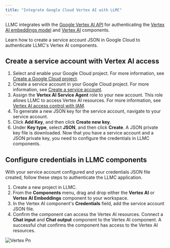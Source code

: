 ```yaml
---
title: "Integrate Google Cloud Vertex AI with LLMC"
---
```


LLMC integrates with the [Google Vertex AI API](https://console.cloud.google.com/marketplace/product/google/aiplatform.googleapis.com) for authenticating the [Vertex AI embeddings model](https://devrel.mintlify.app/Components/Embeddings#vertexai-embeddings) and [Vertex AI](https://devrel.mintlify.app/Components/Models#vertexai) components.

Learn how to create a service account JSON in Google Cloud to authenticate LLMC's Vertex AI components.

## **Create a service account with Vertex AI access**

1. Select and enable your Google Cloud project. For more information, see [Create a Google Cloud project](https://developers.google.com/workspace/guides/create-project).
2. Create a service account in your Google Cloud project. For more information, see [Create a service account](https://developers.google.com/workspace/guides/create-credentials#service-account).
3. Assign the **Vertex AI Service Agent** role to your new account. This role allows LLMC to access Vertex AI resources. For more information, see [Vertex AI access control with IAM](https://cloud.google.com/vertex-ai/docs/general/access-control).
4. To generate a new JSON key for the service account, navigate to your service account.
5. Click **Add Key**, and then click **Create new key**.
6. Under **Key type**, select **JSON**, and then click **Create**. A JSON private key file is downloaded. Now that you have a service account and a JSON private key, you need to configure the credentials in LLMC components.

## **Configure credentials in LLMC components**

With your service account configured and your credentials JSON file created, follow these steps to authenticate the LLMC application.

1. Create a new project in LLMC.
2. From the **Components** menu, drag and drop either the **Vertex AI** or **Vertex AI Embeddings** component to your workspace.
3. In the Vertex AI component's **Credentials** field, add the service account JSON file.
4. Confirm the component can access the Vertex AI resources. Connect a **Chat input** and **Chat output** component to the Vertex AI component. A successful chat confirms the component has access to the Vertex AI resources.

![Vertex Pn](/images/vertex.png)